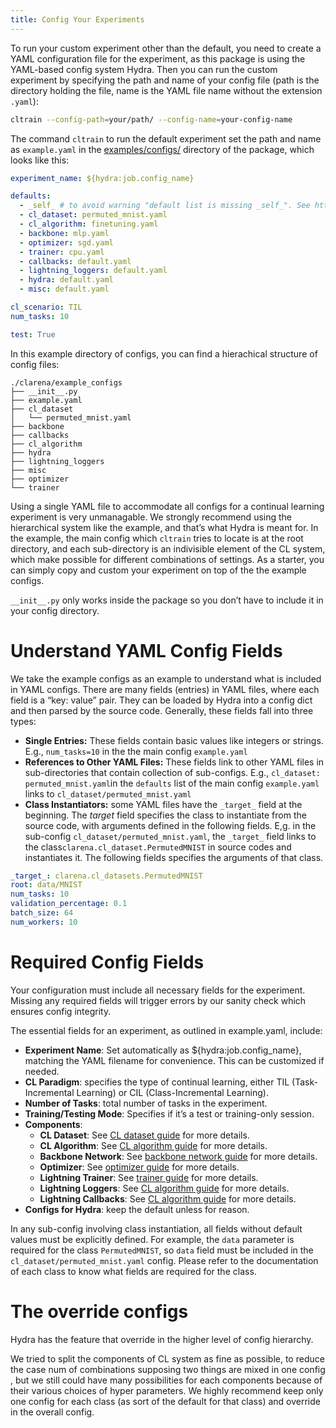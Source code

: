 ```yaml
---
title: Config Your Experiments
---
```


To run your custom experiment other than the default, you need to create a YAML configuration file for the experiment, as this package is using the YAML-based config system Hydra. Then you can run the custom experiment by specifying the path and name of your config file (path is the directory holding the file, name is the YAML file name without the extension `.yaml`):

```bash
cltrain --config-path=your/path/ --config-name=your-config-name
```

The command `cltrain` to run the default experiment set the path and name as `example.yaml` in the [examples/configs/](https://github.com/pengxiang-wang/continual-learning-arena/tree/main/clarena/examples/configs/) directory of the package, which looks like this:



```.yaml
experiment_name: ${hydra:job.config_name}

defaults:
  - _self_ # to avoid warning "default list is missing _self_". See https://hydra.cc/docs/1.2/upgrades/1.0_to_1.1/default_composition_order
  - cl_dataset: permuted_mnist.yaml
  - cl_algorithm: finetuning.yaml
  - backbone: mlp.yaml
  - optimizer: sgd.yaml
  - trainer: cpu.yaml
  - callbacks: default.yaml
  - lightning_loggers: default.yaml
  - hydra: default.yaml
  - misc: default.yaml

cl_scenario: TIL
num_tasks: 10

test: True
```

In this example directory of configs, you can find a hierachical structure of config files:

```
./clarena/example_configs
├── __init__.py
├── example.yaml
├── cl_dataset
│   └── permuted_mnist.yaml
├── backbone
├── callbacks
├── cl_algorithm
├── hydra
├── lightning_loggers
├── misc
├── optimizer
└── trainer
```

Using a single YAML file to accommodate all configs for a continual learning experiment is very unmanagable. We strongly recommend using the hierarchical system like the example, and that's what Hydra is meant for. In the example, the main config which `cltrain` tries to locate is at the root directory, and each sub-directory is an indivisible element of the CL system, which make possible for different combinations of settings. As a starter, you can simply copy and custom your experiment on top of the the example configs.

::: { .callout-note }
`__init__.py` only works inside the package so you don't have to include it in your config directory.
:::

# Understand YAML Config Fields

We take the example configs as an example to understand what is included in YAML configs. There are many fields (entries) in YAML files, where each field is a "key: value" pair. They can be loaded by Hydra into a config dict and then parsed by the source code. Generally, these fields fall into three types:

- **Single Entries:** These fields contain basic values like integers or strings. E.g., `num_tasks=10 ` in the the main config `example.yaml`
- **References to Other YAML Files:** These fields link to other YAML files in sub-directories that contain collection of sub-configs. E.g., `cl_dataset: permuted_mnist.yaml`in the `defaults` list of the main config `example.yaml` links to `cl_dataset/permuted_mnist.yaml`
-  **Class Instantiators:** some YAML files have the `_target_` field at the beginning. The _target_ field specifies the class to instantiate from the source code, with arguments defined in the following fields. E,g. in the sub-config `cl_dataset/permuted_mnist.yaml`, the `_target_` field links to the class`clarena.cl_dataset.PermutedMNIST` in source codes and instantiates it. The following fields specifies the arguments of that class.

```.yaml
_target_: clarena.cl_datasets.PermutedMNIST
root: data/MNIST
num_tasks: 10
validation_percentage: 0.1
batch_size: 64
num_workers: 10
```




# Required Config Fields

Your configuration must include all necessary fields for the experiment. Missing any required fields will trigger errors by our sanity check which ensures config integrity.

The essential fields for an experiment, as outlined in example.yaml, include:

- **Experiment Name**:  Set automatically as ${hydra:job.config_name}, matching the YAML filename for convenience. This can be customized if needed.
- **CL Paradigm**: specifies the type of continual learning, either TIL (Task-Incremental Learning) or CIL (Class-Incremental Learning).
- **Number of Tasks**: total number of tasks in the experiment.
- **Training/Testing Mode**: Specifies if it’s a test or training-only session.
- **Components**:
  - **CL Dataset**: See [CL dataset guide]((./CL-dataset.qmd)) for more details.
  - **CL Algorithm**: See [CL algorithm guide]((./CL-dataset.qmd)) for more details.
  - **Backbone Network**: See [backbone network guide]((./CL-dataset.qmd)) for more details.
  - **Optimizer**: See [optimizer guide]((./CL-dataset.qmd)) for more details.
  - **Lightning Trainer**: See [trainer guide]((./CL-dataset.qmd)) for more details.
  - **Lightning Loggers**: See [CL algorithm guide]((./CL-dataset.qmd)) for more details.
  - **Lightning Callbacks**: See [CL algorithm guide]((./CL-dataset.qmd)) for more details.
- **Configs for Hydra**: keep the default unless for reason.

In any sub-config involving class instantiation, all fields without default values must be explicitly defined. For example, the `data` parameter is required for the class `PermutedMNIST`, so `data` field must be included in the `cl_dataset/permuted_mnist.yaml` config. Please refer to the documentation of each class to know what fields are required for the class.



# The override configs
Hydra has the feature that override in the higher level of config hierarchy.

We tried to split the components of CL system as fine as possible, to reduce the case num of combinations supposing two things are mixed in one config , but we still could have many possibilities for each components because of their various choices of hyper parameters.
We highly recommend keep only one config for each class (as sort of the default for that class) and override in the overall config.
